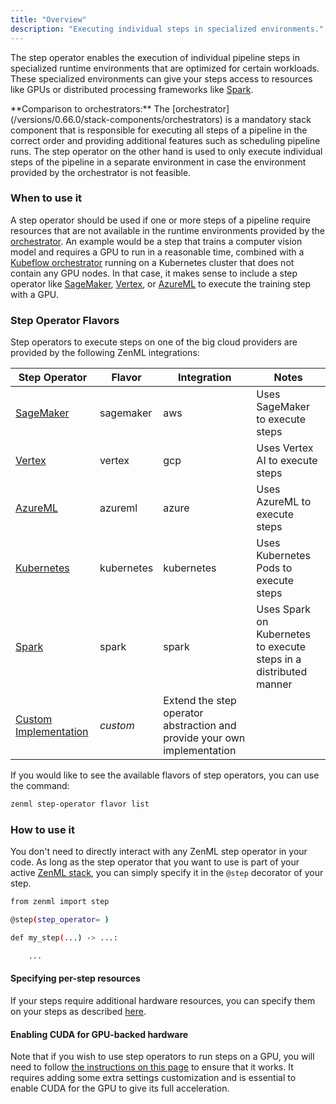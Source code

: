 ```yaml
---
title: "Overview"
description: "Executing individual steps in specialized environments."
---
```


The step operator enables the execution of individual pipeline steps in specialized runtime environments that are optimized for certain workloads. These specialized environments can give your steps access to resources like GPUs or distributed processing frameworks like [Spark](https://spark.apache.org/).

<Info>
    **Comparison to orchestrators:** The [orchestrator](/versions/0.66.0/stack-components/orchestrators) is a mandatory stack component that is responsible for executing all steps of a pipeline in the correct order and providing additional features such as scheduling pipeline runs. The step operator on the other hand is used to only execute individual steps of the pipeline in a separate environment in case the environment provided by the orchestrator is not feasible.
</Info>

### When to use it

A step operator should be used if one or more steps of a pipeline require resources that are not available in the runtime environments provided by the [orchestrator](/versions/0.66.0/stack-components/orchestrators). An example would be a step that trains a computer vision model and requires a GPU to run in a reasonable time, combined with a [Kubeflow orchestrator](/versions/0.66.0/stack-components/orchestrators/kubeflow) running on a Kubernetes cluster that does not contain any GPU nodes. In that case, it makes sense to include a step operator like [SageMaker](/versions/0.66.0/stack-components/step-operators/sagemaker), [Vertex](/versions/0.66.0/stack-components/step-operators/vertex), or [AzureML](/versions/0.66.0/stack-components/step-operators/azureml) to execute the training step with a GPU.

### Step Operator Flavors

Step operators to execute steps on one of the big cloud providers are provided by the following ZenML integrations:

| Step Operator                                                    | Flavor     | Integration                                                              | Notes                                                             |
| ---------------------------------------------------------------- | ---------- | ------------------------------------------------------------------------ | ----------------------------------------------------------------- |
| [SageMaker](/versions/0.66.0/stack-components/step-operators/sagemaker)          | sagemaker  | aws                                                                      | Uses SageMaker to execute steps                                   |
| [Vertex](/versions/0.66.0/stack-components/step-operators/vertex)                | vertex     | gcp                                                                      | Uses Vertex AI to execute steps                                   |
| [AzureML](/versions/0.66.0/stack-components/step-operators/azureml)              | azureml    | azure                                                                    | Uses AzureML to execute steps                                     |
| [Kubernetes](/versions/0.66.0/stack-components/step-operators/kubernetes)        | kubernetes | kubernetes                                                               | Uses Kubernetes Pods to execute steps                             |
| [Spark](/versions/0.66.0/stack-components/step-operators/spark-kubernetes)       | spark      | spark                                                                    | Uses Spark on Kubernetes to execute steps in a distributed manner |
| [Custom Implementation](/versions/0.66.0/stack-components/step-operators/custom) | _custom_   | Extend the step operator abstraction and provide your own implementation |                                                                   |

If you would like to see the available flavors of step operators, you can use the command:

```bash
zenml step-operator flavor list
```

### How to use it

You don't need to directly interact with any ZenML step operator in your code. As long as the step operator that you want to use is part of your active [ZenML stack](/versions/0.66.0/user-guide/production-guide/understand-stacks), you can simply specify it in the `@step` decorator of your step.

```bash
from zenml import step

@step(step_operator= )

def my_step(...) -> ...:

    ...
```

#### Specifying per-step resources

If your steps require additional hardware resources, you can specify them on your steps as described [here](/versions/0.66.0/how-to/training-with-gpus).

#### Enabling CUDA for GPU-backed hardware

Note that if you wish to use step operators to run steps on a GPU, you will need to follow [the instructions on this page](/versions/0.66.0/how-to/training-with-gpus) to ensure that it works. It requires adding some extra settings customization and is essential to enable CUDA for the GPU to give its full acceleration.

